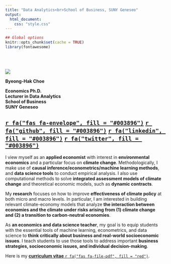 ```yaml
---
title: "Data Analytics<br>School of Business, SUNY Geneseo"
output:
  html_document:
    css: "style.css"
---
```

```r
## Global options
knitr::opts_chunk$set(cache = TRUE)
library(fontawesome)
```


<br><br>

<div class="column-left">

<div class="image-cropper">
  <img src="img/bchoe2020.png"  />
</div>


**Byeong-Hak Choe**

<div class="hLine"></div>

**Economics Ph.D.**<br>
**Lecturer in Data Analytics**<br>
**School of Business**<br>
**SUNY Geneseo** 

<h2>
[`r fa("fas fa-envelope", fill = "#003896")`](mailto: bchoe@geneseo.edu){target="_blank"} [`r fa("github", fill = "#003896")`](https://github.com/bcecon){target="_blank"} [`r fa("linkedin", fill = "#003896")`](https://www.linkedin.com/in/byeong-hak-choe-28471172){target="_blank"} [`r fa("twitter", fill = "#003896")`](https://twitter.com/climate_econ){target="_blank"}
</h2>

</div>



<div class="column-center">


<div class="verticalLine"></div>

</div>





<div class="column-right">
I view myself as an **applied economist** with interest in **environmental economics** and a particular focus on **climate change**. Methodologically, I make use of **causal inference/econometrics/machine learning methods**, and **data science tools** to conduct empirical analysis. I also use computational methods to solve **integrated assessment models of climate change** and theoretical economic models, such as **dynamic contracts**.

My **research** focuses on how to improve **effectiveness of climate policy** at both micro and macro levels. In particular, I am interested in building relevant climate-economy models that analyze **the interaction between economies and the climate under risks arising from (1) climate change and (2) a transition to carbon-neutral economies**. 

As **an economics and data science teacher**, my goal is to equip students with the essential tools of machine learning, econometrics, and data science to **think critically about business and real-world socioeconomic issues**. I teach students to use those tools to address important **business strategies, socioeconomic issues, and individual decision-making**. 

Here is my [**curriculum vitae** `r fa("fas fa-file-pdf", fill = "red")` ](choe_cv.pdf){target="_blank"}. 
</div>

